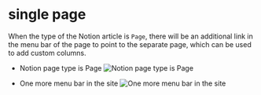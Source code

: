 # single page
When the type of the Notion article is `Page`, there will be an additional link in the menu bar of the page to point to the separate page, which can be used to add custom columns.
- Notion page type is Page
![Notion page type is Page](/single-page-notion.png)

- One more menu bar in the site
![One more menu bar in the site](/single-page-site.png)